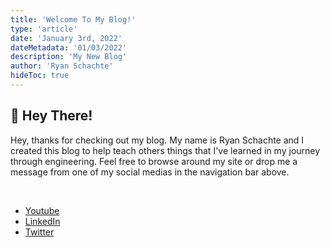 ```yaml
---
title: 'Welcome To My Blog!'
type: 'article'
date: 'January 3rd, 2022'
dateMetadata: '01/03/2022'
description: 'My New Blog'
author: 'Ryan Schachte'
hideToc: true
---
```


## 👋 Hey There!

Hey, thanks for checking out my blog. My name is Ryan Schachte and I created this blog to help teach others things that I've learned in my journey through engineering.
Feel free to browse around my site or drop me a message from one of my social medias in the navigation bar above.

<br/>

- [Youtube](https://youtube.com/TheSimpleEngineer)
- [LinkedIn](https://linkedin.com/in/schachte)
- [Twitter](https://twitter.com/thesimpengineer)